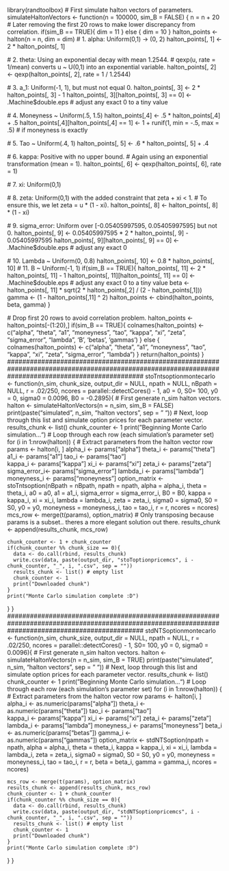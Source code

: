 library(randtoolbox)
# First simulate halton vectors of parameters.
simulateHaltonVectors <- function(n = 100000, sim_B = FALSE) {
  n = n + 20 # Later removing the first 20 rows to make lower discrepancy from correlation.
  if(sim_B == TRUE){
    dim = 11
  } else {
    dim = 10
  }
  halton_points <- halton(n = n, dim = dim)
  # 1. alpha: Uniform(0,1) -> (0, 2)
  halton_points[, 1] <- 2 * halton_points[, 1]
  
  # 2. theta: Using an exponential decay with mean 1.2544.
  #    qexp(u, rate = 1/mean) converts u ~ U(0,1) into an exponential variable.
  halton_points[, 2] <- qexp(halton_points[, 2], rate = 1 / 1.2544)
  
  # 3. a_1: Uniform(-1, 1), but must not equal 0.
  halton_points[, 3] <- 2 * halton_points[, 3] - 1
  halton_points[, 3][halton_points[, 3] == 0] <- .Machine$double.eps  # adjust any exact 0 to a tiny value
  
  # 4. Moneyness ~ Uniform(.5, 1.5)
  halton_points[,4] <- .5 * halton_points[,4] + .5
  halton_points[,4][halton_points[,4] == 1] <- 1 + runif(1, min = -.5, max = .5) # if moneyness is exactly
  
  # 5. Tao ~ Uniform(.4, 1) 
  halton_points[, 5] <- .6 * halton_points[, 5] + .4

  # 6. kappa: Positive with no upper bound.
  #    Again using an exponential transformation (mean = 1).
  halton_points[, 6] <- qexp(halton_points[, 6], rate = 1)
  
  # 7. xi: Uniform(0,1)

  # 8. zeta: Uniform(0,1) with the added constraint that zeta + xi < 1.
  #    To ensure this, we let zeta = u * (1 - xi).
  halton_points[, 8] <- halton_points[, 8] * (1 - xi)
  
  # 9. sigma_error: Uniform over [-0.05405997595, 0.05405997595] but not 0.
  halton_points[, 9] <- 0.05405997595 * 2 * halton_points[, 9] - 0.05405997595
  halton_points[, 9][halton_points[, 9] == 0] <- .Machine$double.eps  # adjust any exact 0
  
  # 10. Lambda ~ Uniform(0, 0.8)
  halton_points[, 10] <- 0.8 * halton_points[, 10]
  # 11. B ~ Uniform(-1, 1)
  if(sim_B == TRUE){
    halton_points[, 11] <- 2 * halton_points[, 11] - 1
    halton_points[, 11][halton_points[, 11] == 0] <- .Machine$double.eps  # adjust any exact 0 to a tiny value
    beta <- halton_points[, 11] * sqrt(2 * halton_points[,2] / (2 - halton_points[,1]))
    gamma <- (1 - halton_points[,11] ^ 2)
    halton_points <- cbind(halton_points, beta, gamma)
  }

  # Drop first 20 rows to avoid correlation problem.
  halton_points <- halton_points[-(1:20),]
  if(sim_B == TRUE){
    colnames(halton_points) <- c("alpha", "theta", "a1", "moneyness", "tao", "kappa", "xi", "zeta", "sigma_error", "lambda", 'B', 'betas', 'gammas')
  } else {
    colnames(halton_points) <- c("alpha", "theta", "a1", "moneyness", "tao", "kappa", "xi", "zeta", "sigma_error", "lambda")
  }
  return(halton_points)
}
####################################################################################################################################################
stoTntsoptionmontecarlo <- function(n_sim, 
                                    chunk_size, 
                                    output_dir = NULL, 
                                    npath = NULL, 
                                    nBpath = NULL, 
                                    r = .02/250, 
                                    ncores = parallel::detectCores() - 1, 
                                    a0 = 0,
                                    S0= 100,
                                    y0 = 0,
                                    sigma0 = 0.0096,
                                    B0 = -0.2895){
  # First generate n_sim halton vectors.
  halton <- simulateHaltonVectors(n = n_sim, sim_B = FALSE)
  print(paste("simulated", n_sim, "halton vectors", sep = " "))
  # Next, loop through this list and simulate option prices for each parameter vector.
  results_chunk <- list()
  chunk_counter <- 1
  print("Beginning Monte Carlo simulation...")
  # Loop through each row (each simulation's parameter set)
  for (i in 1:nrow(halton)) {
    # Extract parameters from the halton vector row
    params <- halton[i, ]
    alpha_i      <- params["alpha"]
    theta_i      <- params["theta"]
    a1_i         <- params["a1"]
    tao_i        <- params["tao"]      
    kappa_i      <- params["kappa"]
    xi_i         <- params["xi"]
    zeta_i       <- params["zeta"]
    sigma_error_i<- params["sigma_error"]
    lambda_i     <- params["lambda"]
    moneyness_i <- params["moneyness"]
    option_matrix <- stoTntsoption(nBpath = nBpath, 
                                   npath = npath, 
                                   alpha = alpha_i, 
                                   theta = theta_i, 
                                   a0 = a0, 
                                   a1 = a1_i, 
                                   sigma_error = sigma_error_i, 
                                   B0 = B0, 
                                   kappa = kappa_i, 
                                   xi = xi_i, 
                                   lambda = lambda_i, 
                                   zeta = zeta_i, 
                                   sigma0 = sigma0, 
                                   S0 = S0, 
                                   y0 = y0, 
                                   moneyness = moneyness_i, 
                                   tao = tao_i, 
                                   r = r, 
                                   ncores = ncores)
    mcs_row <- merge(t(params), option_matrix) # Only transposing because params is a subset.. theres a more elegant solution out there.
    results_chunk <- append(results_chunk, mcs_row)
    
    chunk_counter <- 1 + chunk_counter
    if(chunk_counter %% chunk_size == 0){
      data <- do.call(rbind, results_chunk)
      write.csv(data, paste(output_dir, "stoToptionpricemcs", i - chunk_counter, "_", i, ".csv", sep = ""))
      results_chunk <- list() # empty list
      chunk_counter <- 1
      print("Downloaded chunk")
    }
    print("Monte Carlo simulation complete :D")
  }
}
####################################################################################################################################################
stdNTSoptionmontecarlo <- function(n_sim, 
                                    chunk_size, 
                                    output_dir = NULL, 
                                    npath = NULL, 
                                    r = .02/250, 
                                    ncores = parallel::detectCores() - 1, 
                                    S0= 100,
                                    y0 = 0,
                                    sigma0 = 0.0096){
  # First generate n_sim halton vectors.
  halton <- simulateHaltonVectors(n = n_sim, sim_B = TRUE)
  print(paste("simulated", n_sim, "halton vectors", sep = " "))
  # Next, loop through this list and simulate option prices for each parameter vector.
  results_chunk <- list()
  chunk_counter <- 1
  print("Beginning Monte Carlo simulation...")
  # Loop through each row (each simulation's parameter set)
  for (i in 1:nrow(halton)) {
    # Extract parameters from the halton vector row
    params <- halton[i, ]
    alpha_i      <- as.numeric(params["alpha"])
    theta_i      <- as.numeric(params["theta"])
    tao_i        <- params["tao"]      
    kappa_i      <- params["kappa"]
    xi_i         <- params["xi"]
    zeta_i       <- params["zeta"]
    lambda_i     <- params["lambda"]
    moneyness_i <- params["moneyness"]
    beta_i <- as.numeric(params["betas"])
    gamma_i <- as.numeric(params["gammas"])
    option_matrix <- stdNTSoption(npath = npath, 
                                   alpha = alpha_i, 
                                   theta = theta_i, 
                                   kappa = kappa_i, 
                                   xi = xi_i, 
                                   lambda = lambda_i, 
                                   zeta = zeta_i, 
                                   sigma0 = sigma0, 
                                   S0 = S0, 
                                   y0 = y0, 
                                   moneyness = moneyness_i, 
                                   tao = tao_i, 
                                   r = r, 
                                   beta = beta_i,
                                   gamma = gamma_i,
                                   ncores = ncores)
    
    mcs_row <- merge(t(params), option_matrix)
    results_chunk <- append(results_chunk, mcs_row)
    chunk_counter <- 1 + chunk_counter
    if(chunk_counter %% chunk_size == 0){
      data <- do.call(rbind, results_chunk)
      write.csv(data, paste(output_dir, "stdNTSoptionpricemcs", i - chunk_counter, "_", i, ".csv", sep = ""))
      results_chunk <- list() # empty list
      chunk_counter <- 1
      print("Downloaded chunk")
    }
    print("Monte Carlo simulation complete :D")
  }
}
